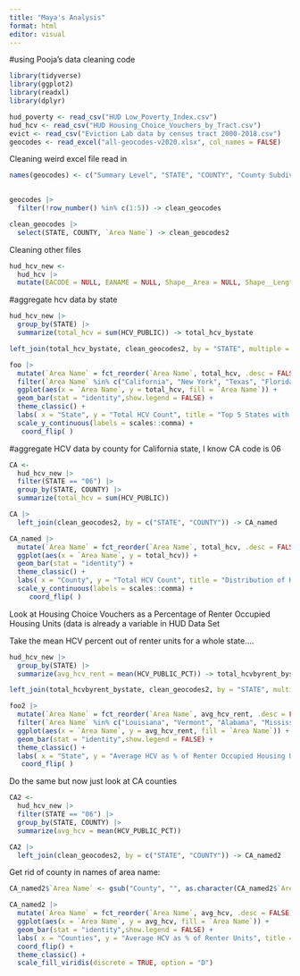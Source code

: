 ```yaml
---
title: "Maya's Analysis"
format: html
editor: visual
---
```


#using Pooja's data cleaning code

```r
library(tidyverse)
library(ggplot2)
library(readxl)
library(dplyr)
```

```r
hud_poverty <- read_csv("HUD Low_Poverty_Index.csv")
hud_hcv <- read_csv("HUD Housing_Choice_Vouchers_by_Tract.csv")
evict <- read_csv("Eviction Lab data by census tract 2000-2018.csv")
geocodes <- read_excel("all-geocodes-v2020.xlsx", col_names = FALSE)

```

Cleaning weird excel file read in

```r
names(geocodes) <- c("Summary Level", "STATE", "COUNTY", "County Subdivision", "Place Code", "Consolidated Code", "Area Name")
  
```

```r
geocodes |>
  filter(!row_number() %in% c(1:5)) -> clean_geocodes

clean_geocodes |>
  select(STATE, COUNTY, `Area Name`) -> clean_geocodes2
```

Cleaning other files

```r
hud_hcv_new <- 
  hud_hcv |>
  mutate(EACODE = NULL, EANAME = NULL, Shape__Area = NULL, Shape__Length = NULL) 
```

#aggregate hcv data by state

```r
hud_hcv_new |>
  group_by(STATE) |>
  summarize(total_hcv = sum(HCV_PUBLIC)) -> total_hcv_bystate
```

```r
left_join(total_hcv_bystate, clean_geocodes2, by = "STATE", multiple = "first") -> foo
```

```r
foo |>
  mutate(`Area Name` = fct_reorder(`Area Name`, total_hcv, .desc = FALSE)) |>
  filter(`Area Name` %in% c("California", "New York", "Texas", "Florida", "Illinois")) |>
  ggplot(aes(x = `Area Name`, y = total_hcv, fill = `Area Name`)) +
  geom_bar(stat = "identity",show.legend = FALSE) +
  theme_classic() +
  labs( x = "State", y = "Total HCV Count", title = "Top 5 States with Highest Number of Housing Choice Vouchers") +
  scale_y_continuous(labels = scales::comma) +
   coord_flip( )
```

#aggregate HCV data by county for California state, I know CA code is 06

```r
CA <-
  hud_hcv_new |>
  filter(STATE == "06") |>
  group_by(STATE, COUNTY) |>
  summarize(total_hcv = sum(HCV_PUBLIC))

CA |>
  left_join(clean_geocodes2, by = c("STATE", "COUNTY")) -> CA_named
```

```r
CA_named |>
  mutate(`Area Name` = fct_reorder(`Area Name`, total_hcv, .desc = FALSE)) |>
  ggplot(aes(x = `Area Name`, y = total_hcv)) +
  geom_bar(stat = "identity") +
  theme_classic() +
  labs( x = "County", y = "Total HCV Count", title = "Distribution of HCV in California by County ") +
  scale_y_continuous(labels = scales::comma) +
     coord_flip( )
```

Look at Housing Choice Vouchers as a Percentage of Renter Occupied Housing Units (data is already a variable in HUD Data Set

Take the mean HCV percent out of renter units for a whole state....

```r
hud_hcv_new |>
  group_by(STATE) |>
  summarize(avg_hcv_rent = mean(HCV_PUBLIC_PCT)) -> total_hcvbyrent_bystate
```

```r
left_join(total_hcvbyrent_bystate, clean_geocodes2, by = "STATE", multiple = "first") -> foo2
```

```r
foo2 |>
  mutate(`Area Name` = fct_reorder(`Area Name`, avg_hcv_rent, .desc = FALSE)) |>
  filter(`Area Name` %in% c("Louisiana", "Vermont", "Alabama", "Mississippi", "Massachusetts")) |>
  ggplot(aes(x = `Area Name`, y = avg_hcv_rent, fill = `Area Name`)) +
  geom_bar(stat = "identity",show.legend = FALSE) +
  theme_classic() +
  labs( x = "State", y = "Average HCV as % of Renter Occupied Housing Units", title = "Top 5 States with Highest Average HCV % of Rental Units") +
   coord_flip( )
```

Do the same but now just look at CA counties

```r
CA2 <-
  hud_hcv_new |>
  filter(STATE == "06") |>
  group_by(STATE, COUNTY) |>
  summarize(avg_hcv = mean(HCV_PUBLIC_PCT))

CA2 |>
  left_join(clean_geocodes2, by = c("STATE", "COUNTY")) -> CA_named2
```

Get rid of county in names of area name:

```r
CA_named2$`Area Name` <- gsub("County", "", as.character(CA_named2$`Area Name`))
```

```r
CA_named2 |>
  mutate(`Area Name` = fct_reorder(`Area Name`, avg_hcv, .desc = FALSE)) |>
  ggplot(aes(x = `Area Name`, y = avg_hcv, fill = `Area Name`)) +
  geom_bar(stat = "identity",show.legend = FALSE) +
  labs( x = "Counties", y = "Average HCV as % of Renter Units", title = "Average HCV % of Rental Units Across CA Counties") +
  coord_flip() +
  theme_classic() +
  scale_fill_viridis(discrete = TRUE, option = "D")
```
